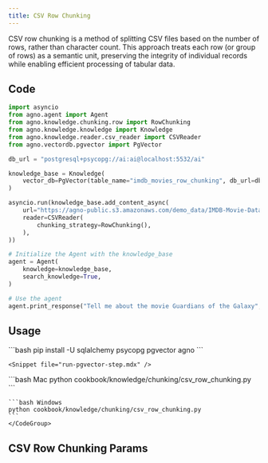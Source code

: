 ```yaml
---
title: CSV Row Chunking
---
```


CSV row chunking is a method of splitting CSV files based on the number of rows, rather than character count. This approach treats each row (or group of rows) as a semantic unit, preserving the integrity of individual records while enabling efficient processing of tabular data.

## Code

```python   
import asyncio
from agno.agent import Agent
from agno.knowledge.chunking.row import RowChunking
from agno.knowledge.knowledge import Knowledge
from agno.knowledge.reader.csv_reader import CSVReader
from agno.vectordb.pgvector import PgVector

db_url = "postgresql+psycopg://ai:ai@localhost:5532/ai"

knowledge_base = Knowledge(
    vector_db=PgVector(table_name="imdb_movies_row_chunking", db_url=db_url),
)

asyncio.run(knowledge_base.add_content_async(
    url="https://agno-public.s3.amazonaws.com/demo_data/IMDB-Movie-Data.csv",
    reader=CSVReader(
        chunking_strategy=RowChunking(),
    ),
))  

# Initialize the Agent with the knowledge_base
agent = Agent(
    knowledge=knowledge_base,
    search_knowledge=True,
)

# Use the agent 
agent.print_response("Tell me about the movie Guardians of the Galaxy", markdown=True)

```

## Usage

<Steps>
  <Snippet file="create-venv-step.mdx" />

  <Step title="Install libraries">
    ```bash
    pip install -U sqlalchemy psycopg pgvector agno
    ```
  </Step>


    <Snippet file="run-pgvector-step.mdx" />


  <Step title="Run Agent">
    <CodeGroup>
    ```bash Mac
    python cookbook/knowledge/chunking/csv_row_chunking.py
    ```

    ```bash Windows
    python cookbook/knowledge/chunking/csv_row_chunking.py 
    ```
    </CodeGroup>
  </Step>
</Steps>

## CSV Row Chunking Params

<Snippet file="chunking-csv-row.mdx" /> 
